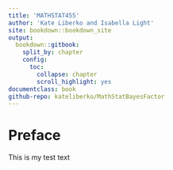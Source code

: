 ```yaml
---
title: 'MATHSTAT455'
author: 'Kate Liberko and Isabella Light'
site: bookdown::bookdown_site
output: 
  bookdown::gitbook:
    split_by: chapter
    config:
      toc:
        collapse: chapter
        scroll_highlight: yes
documentclass: book  
github-repo: kateliberko/MathStatBayesFactor
---
```

  
# Preface {-}
 
This is my test text